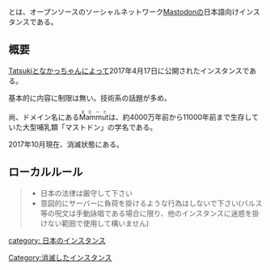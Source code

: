 {{小文字}}
{{unreachable|year=2017|month=10}}
{{ruby|[[mammut.red]]|まむーと れっど}}とは、オープンソースのソーシャルネットワーク[[Mastodon]]の日本語向けインスタンスである。

{{Infobox instance
| Name          = [[mammut.red]]
| Domain        = https://mammut.red
| Admin         = [https://mammut.red/@Tatsuki Tatsuki]
| OS            = CentOS
| Country       = 日本国
| Start         = 2017年4月17日
| Kifu          = 
| Alias         = Mammut マムート
}}

== 概要 ==

[[Tatsuki]]と[[なかっちゃん]]によって2017年4月17日に公開されたインスタンスである。

基本的に内容に制限は無い。技術系の話題が多め。

尚、ドメイン名にある<ruby>Mammut<rt>まむーと</rt></ruby>は、約4000万年前から11000年前まで生存していた大型哺乳類「マストドン」の学名である。

2017年10月現在、消滅状態にある。

== ローカルルール ==

<blockquote>
* 日本の法律は厳守して下さい
* 意図的にサーバーに負荷を掛けるような行為はしないで下さい(バルス等の呪文は手動詠唱である場合に限り、他のインスタンスに迷惑を掛けない範囲で使用して構いません)
</blockquote>

{{DEFAULTSORT:mammutred}}
[[category: 日本のインスタンス]]
[[Category:消滅したインスタンス]]